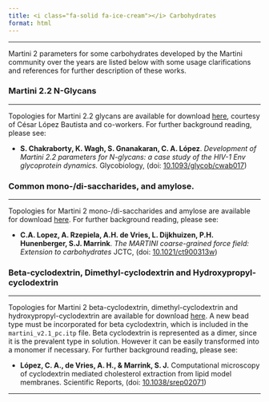 ```yaml
---
title: <i class="fa-solid fa-ice-cream"></i> Carbohydrates
format: html
---
```


<hr>

Martini 2 parameters for some carbohydrates developed by the Martini community over the years are listed below with some usage clarifications and references for further description of these works.

### Martini 2.2 N-Glycans
<hr>

Topologies for Martini 2.2 glycans are available for download [here](https://martini-library.s3.us-east-2.amazonaws.com/ff_parameters/martini2/carbohydrates/PARAMETERS.itp), courtesy of César López Bautista and co-workers. For further background reading, please see:

- **S. Chakraborty,   K. Wagh,   S. Gnanakaran,   C. A. López**. *Development of Martini 2.2 parameters for N-glycans: a case study of the HIV-1 Env glycoprotein dynamics.* Glycobiology, (doi: [10.1093/glycob/cwab017](https://doi.org/10.1093/glycob/cwab017))

### Common mono-/di-saccharides, and amylose.
<hr>

Topologies for Martini 2 mono-/di-saccharides and amylose are available for download [here](https://martini-library.s3.us-east-2.amazonaws.com/ff_parameters/martini2/carbohydrates/martini_v2.0_sugars.itp). For further background reading, please see:

- **C.A. Lopez, A. Rzepiela, A.H. de Vries, L. Dijkhuizen, P.H. Hunenberger, S.J. Marrink**. *The MARTINI coarse-grained force field: Extension to carbohydrates* JCTC, (doi: [10.1021/ct900313w](https://doi.org/10.1021/ct900313w))

### Beta-cyclodextrin, Dimethyl-cyclodextrin and Hydroxypropyl-cyclodextrin
<hr>

Topologies for Martini 2 beta-cyclodextrin, dimethyl-cyclodextrin and hydroxypropyl-cyclodextrin are available for download [here](https://martini-library.s3.us-east-2.amazonaws.com/ff_parameters/martini2/carbohydrates/cyclodextrin.tar). A new bead type must be incorporated for beta cyclodextrin, which is included in the `martini_v2.1_pc.itp` file. Beta cyclodextrin is represented as a dimer, since it is the prevalent type in solution. However it can be easily transformed into a monomer if necessary. For further background reading, please see:

- **López, C. A., de Vries, A. H., & Marrink, S. J.** Computational microscopy of cyclodextrin mediated cholesterol extraction from lipid model membranes. Scientific Reports, (doi: [10.1038/srep02071](http://doi.org/10.1038/srep02071))

<hr>

